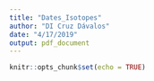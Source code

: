 ```yaml
---
title: "Dates_Isotopes"
author: "DI Cruz Dávalos"
date: "4/17/2019"
output: pdf_document
---
```


```r
knitr::opts_chunk$set(echo = TRUE)
```

